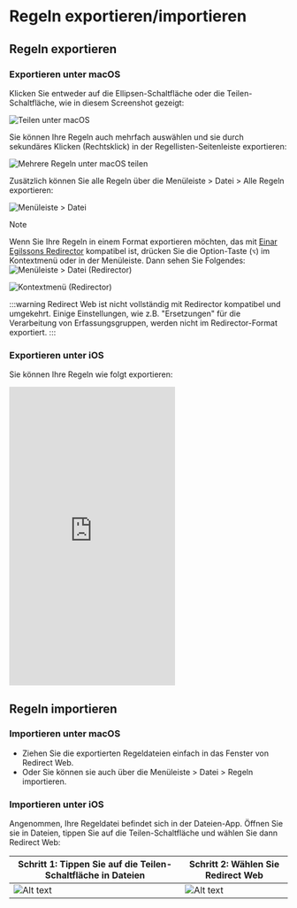 # Regeln exportieren/importieren

## Regeln exportieren

### Exportieren unter macOS

Klicken Sie entweder auf die Ellipsen-Schaltfläche oder die Teilen-Schaltfläche, wie in diesem Screenshot gezeigt:

![Teilen unter macOS](/img/share-on-macos.png)

Sie können Ihre Regeln auch mehrfach auswählen und sie durch sekundäres Klicken (Rechtsklick) in der Regellisten-Seitenleiste exportieren:

![Mehrere Regeln unter macOS teilen](/img/multiselect-on-macos.png)

Zusätzlich können Sie alle Regeln über die Menüleiste > Datei > Alle Regeln exportieren:

![Menüleiste > Datei](/img/menubar-file.png)

> [!NOTE]
> Wenn Sie Ihre Regeln in einem Format exportieren möchten, das mit [Einar Egilssons Redirector](https://einaregilsson.com/redirector/) kompatibel ist, drücken Sie die Option-Taste (`⌥`) im Kontextmenü oder in der Menüleiste. Dann sehen Sie Folgendes:
> ![Menüleiste > Datei (Redirector)](/img/menubar-file-redirector.png)
>
> ![Kontextmenü (Redirector)](/img/context-menu-redirector.png)
>
> :::warning
> Redirect Web ist nicht vollständig mit Redirector kompatibel und umgekehrt. Einige Einstellungen, wie z.B. "Ersetzungen" für die Verarbeitung von Erfassungsgruppen, werden nicht im Redirector-Format exportiert.
> :::

### Exportieren unter iOS

Sie können Ihre Regeln wie folgt exportieren:

<iframe height="540" src="https://www.youtube.com/embed/uQ6-SLEMlT4" title="iOS Demo Video zum Exportieren von Regeln (YouTube)" frameborder="0" allow="accelerometer; autoplay; clipboard-write; encrypted-media; gyroscope; picture-in-picture; web-share" allowfullscreen></iframe>

## Regeln importieren

### Importieren unter macOS

- Ziehen Sie die exportierten Regeldateien einfach in das Fenster von Redirect Web.
- Oder Sie können sie auch über die Menüleiste > Datei > Regeln importieren.

### Importieren unter iOS

Angenommen, Ihre Regeldatei befindet sich in der Dateien-App. Öffnen Sie sie in Dateien, tippen Sie auf die Teilen-Schaltfläche und wählen Sie dann Redirect Web:

| Schritt 1: Tippen Sie auf die Teilen-Schaltfläche in Dateien | Schritt 2: Wählen Sie Redirect Web           |
| ------------------------------------- | ------------------------------------- |
| ![Alt text](/img/files-share-ios.png) | ![Alt text](/img/share-sheet-ios.png) |
